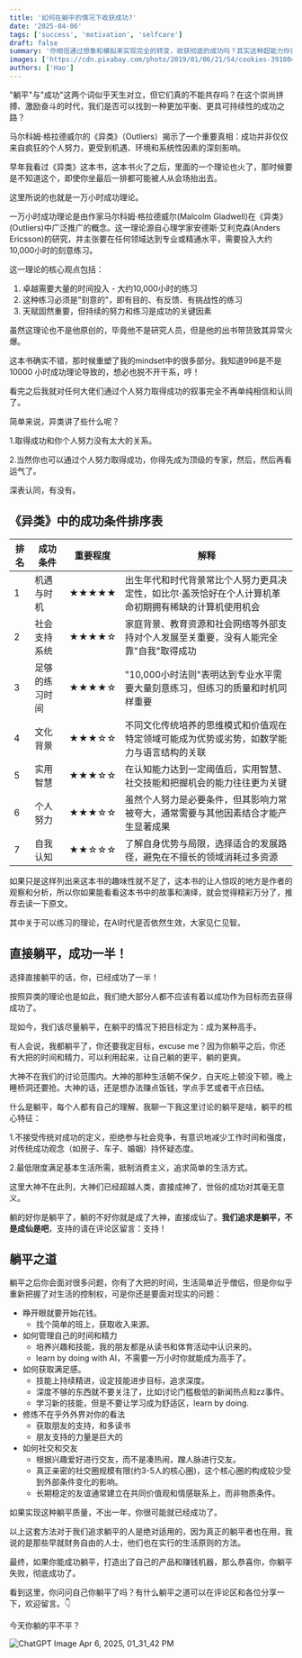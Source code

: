 ```yaml
---
title: '如何在躺平的情况下收获成功?'
date: '2025-04-06'
tags: ['success', 'motivation', 'selfcare']
draft: false
summary: '你相信通过想象和模拟来实现完全的转变，收获彻底的成功吗？其实这种超能力你已经拥有，绝对算是一个超级外挂。'
images: ['https://cdn.pixabay.com/photo/2019/01/06/21/54/cookies-3918049_1280.jpg']
authors: ['Hao']
---
```


"躺平"与"成功"这两个词似乎天生对立，但它们真的不能共存吗？在这个崇尚拼搏、激励奋斗的时代，我们是否可以找到一种更加平衡、更具可持续性的成功之路？

马尔科姆·格拉德威尔的《异类》（Outliers）揭示了一个重要真相：成功并非仅仅来自疯狂的个人努力，更受到机遇、环境和系统性因素的深刻影响。

早年我看过《异类》这本书，这本书火了之后，里面的一个理论也火了，那时候要是不知道这个，即使你坐最后一排都可能被人从会场抬出去。

这里所说的也就是一万小时成功理论。

一万小时成功理论是由作家马尔科姆·格拉德威尔(Malcolm Gladwell)在《异类》(Outliers)中广泛推广的概念。这一理论源自心理学家安德斯·艾利克森(Anders Ericsson)的研究，并主张要在任何领域达到专业或精通水平，需要投入大约10,000小时的刻意练习。

这一理论的核心观点包括：

1. 卓越需要大量的时间投入 - 大约10,000小时的练习
2. 这种练习必须是"刻意的"，即有目的、有反馈、有挑战性的练习
3. 天赋固然重要，但持续的努力和练习是成功的关键因素

虽然这理论也不是他原创的，毕竟他不是研究人员，但是他的出书带货致其异常火爆。

这本书确实不错，那时候重塑了我的mindset中的很多部分。我知道996是不是 10000 小时成功理论导致的，想必也脱不开干系，哼！

看完之后我就对任何大佬们通过个人努力取得成功的叙事完全不再单纯相信和认同了。

简单来说，异类讲了些什么呢？

1.取得成功和你个人努力没有太大的关系。

2.当然你也可以通过个人努力取得成功，你得先成为顶级的专家，然后，然后再看运气了。

深表认同，有没有。

## 《异类》中的成功条件排序表

| 排名 | 成功条件       | 重要程度 | 解释                                                                                                  |
| ---- | -------------- | -------- | ----------------------------------------------------------------------------------------------------- |
| 1    | 机遇与时机     | ★★★★★    | 出生年代和时代背景常比个人努力更具决定性，如比尔·盖茨恰好在个人计算机革命初期拥有稀缺的计算机使用机会 |
| 2    | 社会支持系统   | ★★★★☆    | 家庭背景、教育资源和社会网络等外部支持对个人发展至关重要，没有人能完全靠"自我"取得成功                |
| 3    | 足够的练习时间 | ★★★★☆    | "10,000小时法则"表明达到专业水平需要大量刻意练习，但练习的质量和时机同样重要                          |
| 4    | 文化背景       | ★★★☆☆    | 不同文化传统培养的思维模式和价值观在特定领域可能成为优势或劣势，如数学能力与语言结构的关联            |
| 5    | 实用智慧       | ★★★☆☆    | 在认知能力达到一定阈值后，实用智慧、社交技能和把握机会的能力往往更为关键                              |
| 6    | 个人努力       | ★★★☆☆    | 虽然个人努力是必要条件，但其影响力常被夸大，通常需要与其他因素结合才能产生显著成果                    |
| 7    | 自我认知       | ★★☆☆☆    | 了解自身优势与局限，选择适合的发展路径，避免在不擅长的领域消耗过多资源                                |

如果只是这样列出来这本书的趣味性就不足了，这本书的让人惊叹的地方是作者的观察和分析，所以你如果能看看这本书中的故事和演绎，就会觉得精彩万分了，推荐去读一下原文。

其中关于可以练习的理论，在AI时代是否依然生效，大家见仁见智。

## 直接躺平，成功一半！

选择直接躺平的话，你，已经成功了一半！

按照异类的理论也是如此，我们绝大部分人都不应该有着以成功作为目标而去获得成功了。

现如今，我们该尽量躺平，在躺平的情况下把目标定为：成为某种高手。

有人会说，我都躺平了，你还要我定目标，excuse me？因为你躺平之后，你还有大把的时间和精力，可以利用起来，让自己躺的更平，躺的更爽。

大神不在我们的讨论范围内。大神的那种生活朝不保夕，白天吃上顿没下顿，晚上睡桥洞还要抢。大神的话，还是想办法赚点饭钱，学点手艺或者干点日结。

什么是躺平，每个人都有自己的理解，我聊一下我这里讨论的躺平是啥，躺平的核心特征：

1.不接受传统对成功的定义，拒绝参与社会竞争，有意识地减少工作时间和强度，对传统成功观念（如房子、车子、婚姻）持怀疑态度。

2.最低限度满足基本生活所需，抵制消费主义，追求简单的生活方式。

这里大神不在此列，大神们已经超越人类，直接成神了，世俗的成功对其毫无意义。

躺的好你是躺平了，躺的不好你就是成了大神，直接成仙了。**我们追求是躺平，不是成仙是吧**，支持的请在评论区留言：支持！

## 躺平之道

躺平之后你会面对很多问题，你有了大把的时间，生活简单近乎僧侣，但是你似乎重新把握了对生活的控制权，可是你还是要面对现实的问题：

- 睁开眼就要开始花钱。
  - 找个简单的班上，获取收入来源。
- 如何管理自己的时间和精力
  - 培养兴趣和技能，我的朋友都是从读书和体育活动中认识来的。
  - learn by doing with AI，不需要一万小时你就能成为高手了。
- 如何获取满足感。
  - 技能上持续精进，设定技能进步目标，追求深度。
  - 深度不够的东西就不要关注了，比如讨论门槛极低的新闻热点和zz事件。
  - 学习新的技能，但是不要让学习成为舒适区，learn by doing.
- 修炼不在乎外外界对你的看法
  - 获取朋友的支持，和多读书
  - 朋友支持的力量是巨大的
- 如何社交和交友
  - 根据兴趣爱好进行交友，而不是凑热闹，蹭人脉进行交友。
  - 真正亲密的社交圈规模有限(约3-5人的核心圈)，这个核心圈的构成较少受到外部条件变化的影响。
  - 长期稳定的友谊通常建立在共同价值观和情感联系上，而非物质条件。

如果实现这种躺平质量，不出一年，你很可能就已经成功了。

以上这套方法对于我们追求躺平的人是绝对适用的，因为真正的躺平者也在用，我说的是那些早就财务自由的人士，他们也在实行的生活原则的方法。

最终，如果你能成功躺平，打造出了自己的产品和赚钱机器，那么恭喜你，你躺平失败，彻底成功了。

看到这里，你问问自己你躺平了吗？有什么躺平之道可以在评论区和各位分享一下，欢迎留言。👇

今天你躺的平不平？

![ChatGPT Image Apr 6, 2025, 01_31_42 PM](/static/images/blog/202504/lay_flat.png)
